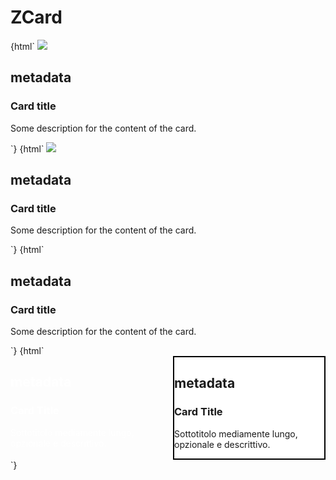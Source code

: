 
<Meta title="ZCard" component="z-card" />

# ZCard

<Preview>
  <Story name="ZCard with image">
    {html`
      <z-card
        .variant="${radios("Variant", { default: '', ...CardVariants }, '')}"
        .clickable="${boolean("Clickable", false)}"
        style="width: 356px;"
      >
        <img slot="cover" src="https://i.pinimg.com/originals/b9/fc/7e/b9fc7e6b2dd2ca128bcc3412e68994f0.jpg" />
        <h2 class="body-5" slot="metadata">metadata</h2>
        <h3 slot="title">Card title</h3>
        <p class="body-3" slot="text">Some description for the content of the card.</p>
        <z-icon name="share" slot="action"></z-icon>
        <z-icon name="delete" slot="action"></z-icon>
      </z-card>
    `}
  </Story>
</Preview>

<Preview>
  <Story name="ZCard with image and icon">
    {html`
      <z-card
        cover-icon="play-filled"
        .variant="${radios("Variant", { default: '', ...CardVariants }, '')}"
        .clickable="${boolean("Clickable", false)}"
        style="width: 356px;"
      >
        <img slot="cover" src="https://i.pinimg.com/originals/b9/fc/7e/b9fc7e6b2dd2ca128bcc3412e68994f0.jpg" />
        <h2 class="body-5" slot="metadata">metadata</h2>
        <h3 slot="title">Card title</h3>
        <p class="body-3" slot="text">Some description for the content of the card.</p>
        <z-icon name="share" slot="action"></z-icon>
        <z-icon name="delete" slot="action"></z-icon>
      </z-card>
    `}
  </Story>
</Preview>

<Preview>
  <Story name="ZCard color cover">
    {html`
      <z-card
        .variant="${radios("Variant", { default: '', ...CardVariants }, '')}" 
        .clickable="${boolean("Clickable", false)}"
        style="--z-card--color-cover-background: orange; width: 356px;" 
      >
        <h2 class="body-5" slot="metadata">metadata</h2> 
        <h3 slot="title">Card title</h3> 
        <p class="body-3" slot="text">Some description for the content of the card.</p> 
        <z-icon name="share" slot="action"></z-icon> 
        <z-icon name="delete" slot="action"></z-icon> 
      </z-card>
    `}
  </Story>
</Preview>

<Preview>
  <Story name="ZCard text">
    {html`
    <div style="display: flex">
      <z-card
        variant="text"
        .clickable="${boolean("Clickable", false)}"
        .showshadow="${boolean("Show shadow", false)}"
        style="background-color: var(--color-primary01); color: white; border-radius: 4px; width: 263px; margin-right: 20px"
      >
        <h2 class="body-5" slot="metadata">metadata</h2>
        <h3 slot="title">Card Title</h3>
        <p class="body-3" slot="text">Sottotitolo mediamente lungo, opzionale e descrittivo.</p>
        <z-icon name="share" slot="action" fill="color-surface01"></z-icon>
        <z-icon name="delete" slot="action" fill="color-surface01"></z-icon>
      </z-card>
      <z-card
        variant="text"
        .clickable="${boolean("Clickable", false)}"
        .showshadow="${boolean("Show shadow", false)}"
        style="background-color: white; border: 2px solid black; width: 263px;"
      >
        <h2 class="body-5" slot="metadata">metadata</h2>
        <h3 slot="title">Card Title</h3>
        <p class="body-3" slot="text">Sottotitolo mediamente lungo, opzionale e descrittivo.</p>
        <z-icon name="share" slot="action" fill="color-primary01"></z-icon>
        <z-icon name="delete" slot="action" fill="color-primary01"></z-icon>
      </z-card>
    </div>
    `}
    
  </Story>
</Preview>

<Props of="z-card" />
